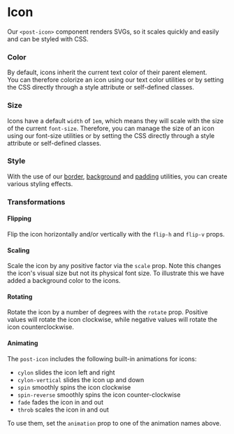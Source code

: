 
<Meta title="Icons/Components/Icon" />

# Icon

<p className="lead">
  Our <code>&lt;post-icon&gt;</code> component renders SVGs, so it scales quickly and easily and can
  be styled with CSS.
</p>

<Canvas dark>
  <Story id="icons-components-icon--default" />
</Canvas>
<ArgsTable story="^" />

### Color

By default, icons inherit the current text color of their parent element.<br/>
You can therefore colorize an icon using our <LinkTo kind="utilities-text" story="color">text color utilities</LinkTo> or by setting the CSS directly through a style attribute or self-defined classes.

<Canvas dark withSource="open">
  <Story id="icons-components-icon--color" />
</Canvas>

### Size

Icons have a default `width` of `1em`, which means they will scale with the size of the current `font-size`. Therefore, you can manage the size of an icon using our <LinkTo kind="utilities-text" story="font-size">font-size utilities</LinkTo> or by setting the CSS directly through a style attribute or self-defined classes.

<Canvas dark withSource="open">
  <Story id="icons-components-icon--size" />
</Canvas>

### Style

With the use of our [border](#TODO), [background](/?path=/docs/utilities-background--background-containers) and [padding](#TODO) utilities, you can create various styling effects.

<Canvas dark withSource="open">
  <Story id="icons-components-icon--style" />
</Canvas>

### Transformations

#### Flipping

Flip the icon horizontally and/or vertically with the `flip-h` and `flip-v` props.

<Canvas dark withSource="open">
  <Story id="icons-components-icon--flip" />
</Canvas>

#### Scaling

Scale the icon by any positive factor via the `scale` prop. Note this changes the icon's visual size but not its physical font size. To illustrate this we have added a background color to the icons.

<Canvas dark withSource="open">
  <Story id="icons-components-icon--scale" />
</Canvas>

#### Rotating

Rotate the icon by a number of degrees with the `rotate` prop. Positive values will rotate the icon clockwise, while negative values will rotate the icon counterclockwise.

<Canvas dark withSource="open">
  <Story id="icons-components-icon--rotate" />
</Canvas>

#### Animating

The `post-icon` includes the following built-in animations for icons:

- `cylon` slides the icon left and right
- `cylon-vertical` slides the icon up and down
- `spin` smoothly spins the icon clockwise
- `spin-reverse` smoothly spins the icon counter-clockwise
- `fade` fades the icon in and out
- `throb` scales the icon in and out

To use them, set the `animation` prop to one of the animation names above.

<Canvas dark withSource="open">
  <Story id="icons-components-icon--animate" />
</Canvas>
